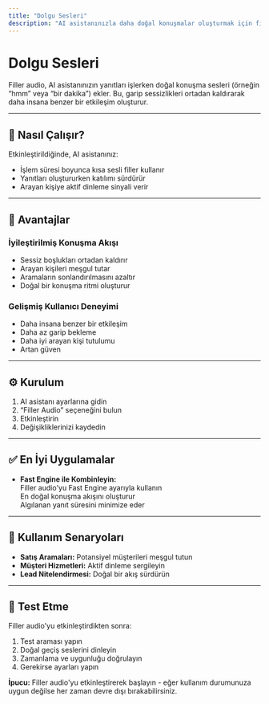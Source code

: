 ```yaml
---
title: "Dolgu Sesleri"
description: "AI asistanınızla daha doğal konuşmalar oluşturmak için filler audio (boşluk doldurma sesleri) kullanmayı öğrenin."
---
```


# Dolgu Sesleri

Filler audio, AI asistanınızın yanıtları işlerken doğal konuşma sesleri (örneğin “hmm” veya “bir dakika”) ekler. Bu, garip sessizlikleri ortadan kaldırarak daha insana benzer bir etkileşim oluşturur.

---

## 🎯 Nasıl Çalışır?

Etkinleştirildiğinde, AI asistanınız:

- İşlem süresi boyunca kısa sesli filler kullanır
- Yanıtları oluştururken katılımı sürdürür
- Arayan kişiye aktif dinleme sinyali verir

---

## 🚀 Avantajlar

### İyileştirilmiş Konuşma Akışı

- Sessiz boşlukları ortadan kaldırır
- Arayan kişileri meşgul tutar
- Aramaların sonlandırılmasını azaltır
- Doğal bir konuşma ritmi oluşturur

### Gelişmiş Kullanıcı Deneyimi

- Daha insana benzer bir etkileşim
- Daha az garip bekleme
- Daha iyi arayan kişi tutulumu
- Artan güven

---

## ⚙️ Kurulum

1. AI asistanı ayarlarına gidin
2. “Filler Audio” seçeneğini bulun
3. Etkinleştirin
4. Değişikliklerinizi kaydedin

---

## ✅ En İyi Uygulamalar

- **Fast Engine ile Kombinleyin:**  
   Filler audio'yu Fast Engine ayarıyla kullanın  
   En doğal konuşma akışını oluşturur  
   Algılanan yanıt süresini minimize eder

---

## 💼 Kullanım Senaryoları

- **Satış Aramaları:** Potansiyel müşterileri meşgul tutun
- **Müşteri Hizmetleri:** Aktif dinleme sergileyin
- **Lead Nitelendirmesi:** Doğal bir akış sürdürün

---

## 🧪 Test Etme

Filler audio'yu etkinleştirdikten sonra:

1. Test araması yapın
2. Doğal geçiş seslerini dinleyin
3. Zamanlama ve uygunluğu doğrulayın
4. Gerekirse ayarları yapın

**İpucu:** Filler audio'yu etkinleştirerek başlayın - eğer kullanım durumunuza uygun değilse her zaman devre dışı bırakabilirsiniz.
